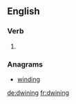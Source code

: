 ==English==

===Verb===
{{head|en|present participle}}

# {{present participle of|dwine|lang=en}}

===Anagrams===
* [[winding#English|winding]]

[[de:dwining]]
[[fr:dwining]]